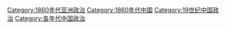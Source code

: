 [[Category:1860年代亚洲政治|Category:1860年代亚洲政治]]
[[Category:1860年代中国|Category:1860年代中国]]
[[Category:19世纪中国政治|Category:19世纪中国政治]]
[[Category:各年代中国政治|Category:各年代中国政治]]